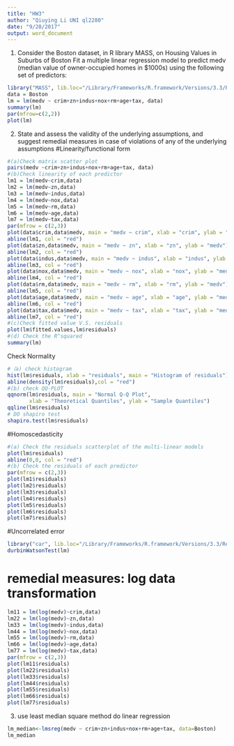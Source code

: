 ```yaml
---
title: "HW3"
author: "Qiuying Li UNI ql2280"
date: "9/28/2017"
output: word_document
---
```

1. Consider the Boston dataset, in R library MASS, on Housing Values in Suburbs of Boston
Fit a multiple linear regression model to predict medv (median value of owner-occupied homes in $1000s) using the following set of predictors:

```r
library("MASS", lib.loc="/Library/Frameworks/R.framework/Versions/3.3/Resources/library")
data = Boston
lm = lm(medv ~ crim+zn+indus+nox+rm+age+tax, data)
summary(lm)
par(mfrow=c(2,2))
plot(lm)
```
2. State and assess the validity of the underlying assumptions, and suggest remedial measures in case of violations of any of the underlying assumptions
#Linearity/functional form
```r
#(a)Check matrix scatter plot
pairs(medv ~crim+zn+indus+nox+rm+age+tax, data)
#(b)Check linearity of each predictor
lm1 = lm(medv~crim,data)
lm2 = lm(medv~zn,data)
lm3 = lm(medv~indus,data)
lm4 = lm(medv~nox,data)
lm5 = lm(medv~rm,data)
lm6 = lm(medv~age,data)
lm7 = lm(medv~tax,data)
par(mfrow = c(2,3))
plot(data$crim,data$medv, main = "medv ~ crim", xlab = "crim", ylab = "medv")
abline(lm1, col = "red")
plot(data$zn,data$medv, main = "medv ~ zn", xlab = "zn", ylab = "medv")
abline(lm2, col = "red")
plot(data$indus,data$medv, main = "medv ~ indus", xlab = "indus", ylab = "medv")
abline(lm3, col = "red")
plot(data$nox,data$medv, main = "medv ~ nox", xlab = "nox", ylab = "medv")
abline(lm4, col = "red")
plot(data$rm,data$medv, main = "medv ~ rm", xlab = "rm", ylab = "medv")
abline(lm5, col = "red")
plot(data$age,data$medv, main = "medv ~ age", xlab = "age", ylab = "medv")
abline(lm6, col = "red")
plot(data$tax,data$medv, main = "medv ~ tax", xlab = "tax", ylab = "medv")
abline(lm7, col = "red")
#(c)Check fitted value V.S. residuals
plot(lm$fitted.values,lm$residuals)
#(d) Check the R^squared
summary(lm)

```
Check Normality
```r
#（a) check histogram
hist(lm$residuals, xlab = "residuals", main = "Histogram of residuals")
abline(density(lm$residuals),col = "red")
#(b) check QQ-PLOT
qqnorm(lm$residuals, main = "Normal Q-Q Plot",
       xlab = "Theoretical Quantiles", ylab = "Sample Quantiles")
qqline(lm$residuals)
# DO shapiro test
shapiro.test(lm$residuals)
```
#Homoscedasticity
```r
#(a) Check the residuals scatterplot of the multi-linear models
plot(lm$residuals)
abline(0,0, col = "red")
#(b) Check the residuals of each predictor
par(mfrow = c(2,3))
plot(lm1$residuals)
plot(lm2$residuals)
plot(lm3$residuals)
plot(lm4$residuals)
plot(lm5$residuals)
plot(lm6$residuals)
plot(lm7$residuals)
```
#Uncorrelated error
```r
library("car", lib.loc="/Library/Frameworks/R.framework/Versions/3.3/Resources/library")
durbinWatsonTest(lm)
```
# remedial measures: log data transformation
```r
lm11 = lm(log(medv)~crim,data)
lm22 = lm(log(medv)~zn,data)
lm33 = lm(log(medv)~indus,data)
lm44 = lm(log(medv)~nox,data)
lm55 = lm(log(medv)~rm,data)
lm66 = lm(log(medv)~age,data)
lm77 = lm(log(medv)~tax,data)
par(mfrow = c(2,3))
plot(lm11$residuals)
plot(lm22$residuals)
plot(lm33$residuals)
plot(lm44$residuals)
plot(lm55$residuals)
plot(lm66$residuals)
plot(lm77$residuals)
```
3. use least median square method do linear regression
```r
lm_median<-lmsreg(medv ~ crim+zn+indus+nox+rm+age+tax, data=Boston)
lm_median

```